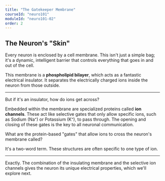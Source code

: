 ```yaml
---
title: "The Gatekeeper Membrane"
courseId: "neuro101"
moduleId: "neuro101-02"
order: 2
---
```


## The Neuron's "Skin"

Every neuron is enclosed by a cell membrane. This isn't just a simple bag; it's a dynamic, intelligent barrier that controls everything that goes in and out of the cell.

This membrane is a **phospholipid bilayer**, which acts as a fantastic electrical insulator. It separates the electrically charged ions inside the neuron from those outside.

---

But if it's an insulator, how do ions get across?

Embedded within the membrane are specialized proteins called **ion channels**. These act like selective gates that only allow specific ions, such as Sodium (Na⁺) or Potassium (K⁺), to pass through. The opening and closing of these gates is the key to all neuronal communication.

What are the protein-based "gates" that allow ions to cross the neuron's membrane called?

<FillInTheBlank correctAnswer="ion channels">
  <Hint>It's a two-word term. These structures are often specific to one type of ion.</Hint>
</FillInTheBlank>

---

Exactly. The combination of the insulating membrane and the selective ion channels gives the neuron its unique electrical properties, which we'll explore next.